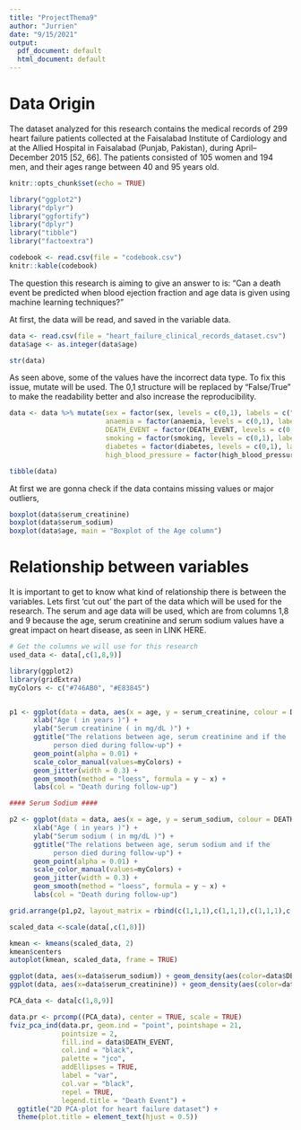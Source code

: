 ```yaml
---
title: "ProjectThema9"
author: "Jurrien"
date: "9/15/2021"
output:
  pdf_document: default
  html_document: default
---
```


# Data Origin

The dataset analyzed for this research contains the medical records of 299 heart failure patients collected at the Faisalabad Institute of Cardiology and at the Allied Hospital in Faisalabad (Punjab, Pakistan), during April–December 2015 [52, 66]. The patients consisted of 105 women and 194 men, and their ages range between 40 and 95 years old. 


```r
knitr::opts_chunk$set(echo = TRUE)
```

```r
library("ggplot2")
library("dplyr")
library("ggfortify")
library("dplyr")
library("tibble")
library("factoextra")
```


```r
codebook <- read.csv(file = "codebook.csv")
knitr::kable(codebook)
```

The question this research is aiming to give an answer to is:
"Can a death event be predicted when blood ejection fraction and age data is given using machine learning techniques?"


At first, the data will be read, and saved in the variable data.
```r
data <- read.csv(file = "heart_failure_clinical_records_dataset.csv")
data$age <- as.integer(data$age)
```
```r
str(data)
```
As seen above, some of the values have the incorrect data type. To fix this issue, mutate will be used. The 0,1 structure will be replaced by "False/True" to make the readability better and also increase the reproducibility.


```r
data <- data %>% mutate(sex = factor(sex, levels = c(0,1), labels = c("F","M")),
                        anaemia = factor(anaemia, levels = c(0,1), labels = c("False","True")),
                        DEATH_EVENT = factor(DEATH_EVENT, levels = c(0,1), labels = c("False","True")),
                        smoking = factor(smoking, levels = c(0,1), labels = c("False","True")),
                        diabetes = factor(diabetes, levels = c(0,1), labels = c("False","True")),
                        high_blood_pressure = factor(high_blood_pressure, levels = c(0,1), labels = c("False","True")))

tibble(data)
```

At first we are gonna check if the data contains missing values or major outliers,

```r

boxplot(data$serum_creatinine)
boxplot(data$serum_sodium)
boxplot(data$age, main = "Boxplot of the Age column")

```

# Relationship between variables

It is important to get to know what kind of relationship there is between the variables. Lets first 'cut out' the part of the data which will be used for the research. The serum and age data will be used, which are from columns 1,8 and 9 because the age, serum creatinine and serum sodium values have a great impact on heart disease, as seen in LINK HERE.
```r
# Get the columns we will use for this research
used_data <- data[,c(1,8,9)]
```


```r
library(ggplot2)
library(gridExtra)
myColors <- c("#746AB0", "#E83845")


p1 <- ggplot(data = data, aes(x = age, y = serum_creatinine, colour = DEATH_EVENT)) + 
      xlab("Age ( in years )") + 
      ylab("Serum creatinine ( in mg/dL )") +
      ggtitle("The relations between age, serum creatinine and if the 
           person died during follow-up") +
      geom_point(alpha = 0.01) + 
      scale_color_manual(values=myColors) + 
      geom_jitter(width = 0.3) + 
      geom_smooth(method = "loess", formula = y ~ x) +
      labs(col = "Death during follow-up")

#### Serum Sodium ####

p2 <- ggplot(data = data, aes(x = age, y = serum_sodium, colour = DEATH_EVENT)) + 
      xlab("Age ( in years )") + 
      ylab("Serum sodium ( in mg/dL )") +
      ggtitle("The relations between age, serum sodium and if the 
           person died during follow-up") +
      geom_point(alpha = 0.01) + 
      scale_color_manual(values=myColors) + 
      geom_jitter(width = 0.3) + 
      geom_smooth(method = "loess", formula = y ~ x) +
      labs(col = "Death during follow-up")

grid.arrange(p1,p2, layout_matrix = rbind(c(1,1,1),c(1,1,1),c(1,1,1),c(2,2,2),c(2,2,2),c(2,2,2)))
```



```r

scaled_data <-scale(data[,c(1,8)])

kmean <- kmeans(scaled_data, 2)
kmean$centers
autoplot(kmean, scaled_data, frame = TRUE)
```
```r
ggplot(data, aes(x=data$serum_sodium)) + geom_density(aes(color=data$DEATH_EVENT))
ggplot(data, aes(x=data$serum_creatinine)) + geom_density(aes(color=data$DEATH_EVENT))
```

```r
PCA_data <- data[c(1,8,9)]

data.pr <- prcomp((PCA_data), center = TRUE, scale = TRUE)
fviz_pca_ind(data.pr, geom.ind = "point", pointshape = 21, 
             pointsize = 2, 
             fill.ind = data$DEATH_EVENT, 
             col.ind = "black", 
             palette = "jco", 
             addEllipses = TRUE,
             label = "var",
             col.var = "black",
             repel = TRUE,
             legend.title = "Death Event") +
  ggtitle("2D PCA-plot for heart failure dataset") +
  theme(plot.title = element_text(hjust = 0.5))
```

